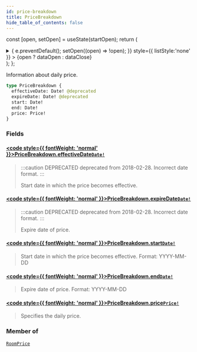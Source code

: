 ```yaml
---
id: price-breakdown
title: PriceBreakdown
hide_table_of_contents: false
---
```






const [open, setOpen] = useState(startOpen);
return (
<details {...(open ? { open: true } : {})} className="details" style={{ border:'none', boxShadow:'none', background:'var(--ifm-background-color)' }}>
<summary
onClick={(e) => {
e.preventDefault();
setOpen((open) => !open);
}}
style={{ listStyle:'none' }} >
{open ? dataOpen : dataClose}
</summary>
{open && children}
</details>
);
};

Information about daily price.

```graphql
type PriceBreakdown {
  effectiveDate: Date! @deprecated
  expireDate: Date! @deprecated
  start: Date!
  end: Date!
  price: Price!
}
```

### Fields

#### [<code style={{ fontWeight: 'normal' }}>PriceBreakdown.<b>effectiveDate</b></code>](#)<Bullet />[`Date!`](/api/scalars/date) <Badge class="badge badge--deprecated badge--secondary" text="deprecated"/> <Badge class="badge badge--secondary" text="non-null"/> <Badge class="badge badge--secondary" text="scalar"/>

> :::caution DEPRECATED
> deprecated from 2018-02-28. Incorrect date format.
> :::
>
> Start date in which the price becomes effective.

#### [<code style={{ fontWeight: 'normal' }}>PriceBreakdown.<b>expireDate</b></code>](#)<Bullet />[`Date!`](/api/scalars/date) <Badge class="badge badge--deprecated badge--secondary" text="deprecated"/> <Badge class="badge badge--secondary" text="non-null"/> <Badge class="badge badge--secondary" text="scalar"/>

> :::caution DEPRECATED
> deprecated from 2018-02-28. Incorrect date format.
> :::
>
> Expire date of price.

#### [<code style={{ fontWeight: 'normal' }}>PriceBreakdown.<b>start</b></code>](#)<Bullet />[`Date!`](/api/scalars/date) <Badge class="badge badge--secondary" text="non-null"/> <Badge class="badge badge--secondary" text="scalar"/>

> Start date in which the price becomes effective.
> Format: YYYY-MM-DD

#### [<code style={{ fontWeight: 'normal' }}>PriceBreakdown.<b>end</b></code>](#)<Bullet />[`Date!`](/api/scalars/date) <Badge class="badge badge--secondary" text="non-null"/> <Badge class="badge badge--secondary" text="scalar"/>

> Expire date of price.
> Format: YYYY-MM-DD

#### [<code style={{ fontWeight: 'normal' }}>PriceBreakdown.<b>price</b></code>](#)<Bullet />[`Price!`](/api/objects/price) <Badge class="badge badge--secondary" text="non-null"/> <Badge class="badge badge--secondary" text="object"/>

> Specifies the daily price.

### Member of

[`RoomPrice`](/api/objects/room-price) <Badge class="badge badge--secondary" text="object"/>
